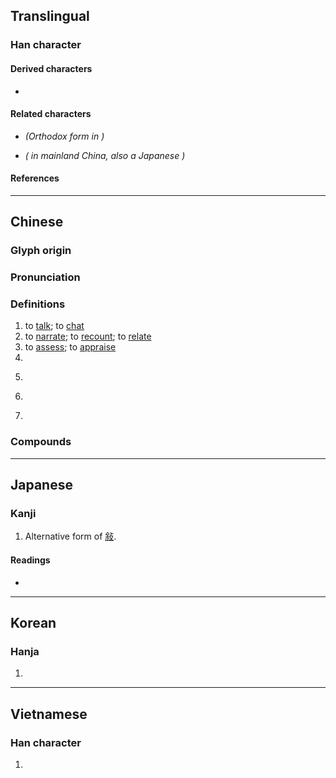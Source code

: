 {{also|叙|敍}}
{{character info/new}}
==Translingual==
{{ja-forms|[[叙]]|[[叙]]|敘}}

===Han character===
{{Han char|rn=66|rad=攴|as=07|sn=11|four=88940|canj=ODOK|ids=⿰余攵}}

====Derived characters====
* {{l|mul|[[漵]]}}

====Related characters====
* {{l|mul|[[敍]]}} ''(Orthodox form in {{w|Kangxi dictionary}})''
* {{l|mul|[[叙]]}} ''({{w|Simplified Chinese|Simplified form}} in mainland China, also a Japanese {{w|shinjitai}})''

====References====
{{Han ref|kx=0472.051|dkj=13206|dj=0821.140|hdz=21463.030|uh=6558}}

----

==Chinese==
{{zh-forms|s=叙|t2=敍}}

===Glyph origin===
{{Han etym}}

===Pronunciation===
{{zh-pron
|m=xù
|c=zeoi6
|mn=qz:sǐr/tw,xm:sū/zz:sī
|mc=y
|oc=y
|cat=v,n,pn
}}

===Definitions===
{{zh-hanzi}}

# to [[talk]]; to [[chat]]
# to [[narrate]]; to [[recount]]; to [[relate]]
# to [[assess]]; to [[appraise]]
# {{zh-short|敘利亞|[[Syria]]}}
# {{lb|zh|literary}} {{zh-alt-form|序|[[order]]; [[sequence]]}}
# {{lb|zh|literary}} {{zh-alt-form|序|to [[order]]; to [[arrange]] [[in order]]}}
# {{lb|zh|literary}} {{zh-alt-form|序|[[preface]]}}

===Compounds===
{{zh-der|他敘式|倒敘|共敘舊姻|套敘|容敘|少敘|平鋪直敘|惇敘|插敘|敘事|敘事句|敘事文|敘事曲|敘事詩|敘傳|敘別|敘功|敘勛|敘家常|敘文|敘明|敘獎|敘用|敘禮|敘舊|敘言|敘話|敘說|敘談|敘論|敘述|敘述句|敘錄|敘闊|暢敘|泣笑敘闊|秩敘|自敘帖|記敘|記敘文|議敘|追敘|銓敘|鋪敘|閒敘|順敘|敘州}}

----

==Japanese==

===Kanji===
{{ja-kanji|grade=|rs=攴07}} <!-- Not the kyūjitai of 叙. See 敍 instead -->

# Alternative form of [[敍]].

====Readings====
* {{ja-readings|on=[[じょ]] (jo)|kun=[[ついでる]] (tsuideru), [[ついで]] (tsuide)}}

----

==Korean==

===Hanja===
{{ko-hanja|hangeul=서|eumhun=|rv=seo|mr=sŏ|y=se}}

# {{rfdef|ko|sort=攴07}}

----

==Vietnamese==

===Han character===
{{vi-hantu|[[tự]]|rs=攴07}}

# {{rfdef|vi|sort=攴07}}